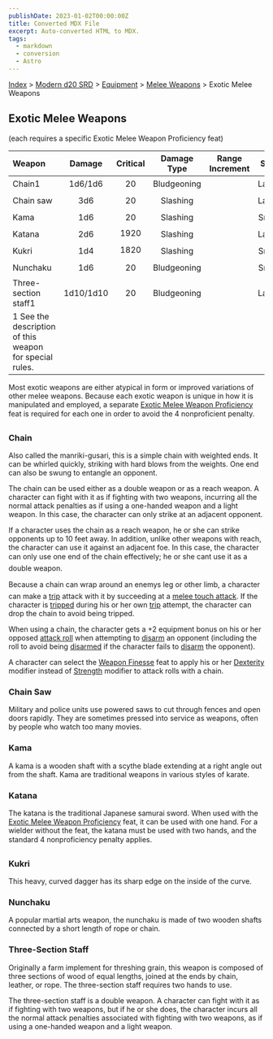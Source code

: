 ```yaml
---
publishDate: 2023-01-02T00:00:00Z
title: Converted MDX File
excerpt: Auto-converted HTML to MDX.
tags:
  - markdown
  - conversion
  - Astro
---
```






[Index](-index) > [Modern d20 SRD](modern-d20-srd-index) > [Equipment](modern-d20-srd-equipment-index) > [Melee Weapons](modern-d20-srd-equipment-weapons-melee) > Exotic Melee Weapons 




## Exotic Melee Weapons


(each requires a specific Exotic Melee Weapon Proficiency feat)


| Weapon | Damage | Critical | Damage Type | Range Increment | Size | Weight | Purchase DC | Restriction |
| :-------- | :--------: | :----------: | :-------------: | :-----------------: | :------: | :--------: | :-------------: | -------------: |
| Chain1 | 1d6/1d6 | 20 | Bludgeoning |  | Large | 5 lb. | 5 |  |
| Chain saw | 3d6 | 20 | Slashing |  | Large | 10 lb. | 9 |  |
| Kama | 1d6 | 20 | Slashing |  | Small | 2 lb. | 5 |  |
| Katana | 2d6 | 1920 | Slashing |  | Large | 6 lb. | 12 |  |
| Kukri | 1d4 | 1820 | Slashing |  | Small | 1 lb. | 5 |  |
| Nunchaku | 1d6 | 20 | Bludgeoning |  | Small | 2 lb. | 3 |  |
| Three-section staff1 | 1d10/1d10 | 20 | Bludgeoning |  | Large | 3 lb. | 4 |  |
| 1 See the description of this weapon for special rules. |  |  |  |  |  |  |  |  |



Most exotic weapons are either atypical in form or improved variations of other melee weapons. Because each exotic weapon is unique in how it is manipulated and employed, a separate [Exotic
  Melee Weapon Proficiency](modern-d20-srd-feats-exotic-melee-weapons-proficiency) feat is required for each one in order to avoid the 4 nonproficient penalty.


### Chain


Also called the manriki-gusari, this is a simple chain with weighted ends. It can be whirled quickly, striking with hard blows from the weights. One end can also be swung to entangle an opponent.


The chain can be used either as a double weapon or as a reach weapon. A character can fight with it as if fighting with two weapons, incurring all the normal attack penalties as if using a one-handed weapon and a light weapon. In this case, the character can only strike at an adjacent opponent.



If a character uses the chain as a reach weapon, he or she can strike opponents up to 10 feet away. In addition, unlike other weapons with reach, the character can use it against an adjacent foe. In this case, the character can only use one end of the chain effectively; he or she cant use it as a double weapon.



Because a chain can wrap around an enemys leg or other limb, a character can make a [trip](modern-d20-srd-combat-trip) attack with it by succeeding at a [melee
touch attack](modern-d20-srd-combat-attack-actions). If the character is [tripped](modern-d20-srd-combat-trip) during his or her own [trip](modern-d20-srd-combat-trip) attempt, the character can drop the chain to avoid being tripped.



When using a chain, the character gets a +2 equipment bonus on his or her opposed [attack
roll](modern-d20-srd-combat-attack-roll) when attempting to [disarm](modern-d20-srd-combat-disarm) an opponent (including the roll to avoid being [disarmed](modern-d20-srd-combat-disarm) if the character fails to [disarm](modern-d20-srd-combat-disarm) the opponent).



A character can select the [Weapon
Finesse](modern-d20-srd-feats-weapon-finesse) feat to apply his or her [Dexterity](modern-d20-srd-basics-ability-scores) modifier instead of [Strength](modern-d20-srd-basics-ability-scores) modifier to attack rolls with a chain.


### Chain Saw


Military and police units use powered saws to cut through fences and open doors rapidly. They are sometimes pressed into service as weapons, often by people who watch too many movies.


### Kama


A kama is a wooden shaft with a scythe blade extending at a right angle out from the shaft. Kama are traditional weapons in various styles of karate.


### Katana


The katana is the traditional Japanese samurai sword. When used with the [Exotic
  Melee Weapon Proficiency](modern-d20-srd-feats-exotic-melee-weapons-proficiency) feat, it can be used with one hand. For a wielder without the feat, the katana must be used with two hands, and the standard 4 nonproficiency penalty applies.


### Kukri


This heavy, curved dagger has its sharp edge on the inside of the curve.


### Nunchaku


A popular martial arts weapon, the nunchaku is made of two wooden shafts connected by a short length of rope or chain.


### Three-Section Staff


Originally a farm implement for threshing grain, this weapon is composed of three sections of wood of equal lengths, joined at the ends by chain, leather, or rope. The three-section staff requires two hands to use.


The three-section staff is a double weapon. A character can fight with it as if fighting with two weapons, but if he or she does, the character incurs all the normal attack penalties associated with fighting with two weapons, as if using a one-handed weapon and a light weapon.



